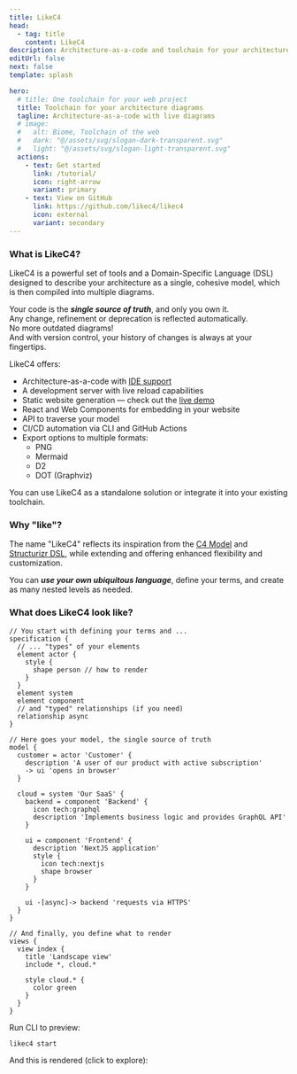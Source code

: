 ```yaml
---
title: LikeC4
head:
  - tag: title
    content: LikeC4
description: Architecture-as-a-code and toolchain for your architecture diagrams
editUrl: false
next: false
template: splash

hero:
  # title: One toolchain for your web project
  title: Toolchain for your architecture diagrams
  tagline: Architecture-as-a-code with live diagrams
  # image:
  #   alt: Biome, Toolchain of the web
  #   dark: "@/assets/svg/slogan-dark-transparent.svg"
  #   light: "@/assets/svg/slogan-light-transparent.svg"
  actions:
    - text: Get started
      link: /tutorial/
      icon: right-arrow
      variant: primary
    - text: View on GitHub
      link: https://github.com/likec4/likec4
      icon: external
      variant: secondary
---
```



### What is LikeC4?

LikeC4 is a powerful set of tools and a Domain-Specific Language (DSL) designed to describe your architecture as a single, cohesive model, which is then compiled into multiple diagrams.

Your code is the _**single source of truth**_, and only you own it.   
Any change, refinement or deprecation is reflected automatically.  
No more outdated diagrams!  
And with version control, your history of changes is always at your fingertips.

LikeC4 offers:

- Architecture-as-a-code with [IDE support](/tooling/vscode/)
- A development server with live reload capabilities
- Static website generation — check out the <a href="https://template.likec4.dev/view/cloud" target="_blank">live demo</a>
- React and Web Components for embedding in your website
- API to traverse your model
- CI/CD automation via CLI and GitHub Actions
- Export options to multiple formats:
  - PNG
  - Mermaid
  - D2
  - DOT (Graphviz)

You can use LikeC4 as a standalone solution or integrate it into your existing toolchain.

### Why "like"?

The name "LikeC4" reflects its inspiration from the <a href="https://c4model.com/" target="_blank">C4 Model</a>
and <a href="https://docs.structurizr.com/" target='_blank'>Structurizr DSL</a>,
while extending and offering enhanced flexibility and customization.

You can _**use your own ubiquitous language**_, define your terms, and create as many nested levels as needed.

### What does LikeC4 look like?

```likec4
// You start with defining your terms and ...
specification {
  // ... "types" of your elements
  element actor {
    style {
      shape person // how to render
    }
  }
  element system
  element component
  // and "typed" relationships (if you need)
  relationship async
}

// Here goes your model, the single source of truth
model {
  customer = actor 'Customer' {
    description 'A user of our product with active subscription'
    -> ui 'opens in browser'
  }

  cloud = system 'Our SaaS' {
    backend = component 'Backend' {
      icon tech:graphql
      description 'Implements business logic and provides GraphQL API'
    }

    ui = component 'Frontend' {
      description 'NextJS application'
      style {
        icon tech:nextjs
        shape browser
      }
    }

    ui -[async]-> backend 'requests via HTTPS'
  }
}

// And finally, you define what to render
views {
  view index {
    title 'Landscape view'
    include *, cloud.*

    style cloud.* {
      color green
    }
  }
}
```

Run CLI to preview: 

```bash
likec4 start
```

And this is rendered (click to explore):

<LikeC4View viewId="index"/>


<LinkCard
  title="Get started"
  href="/tutorial/"
  description="How to quickly start with LikeC4 and create your first architecture diagram"
/>

<FooterIndex/>

